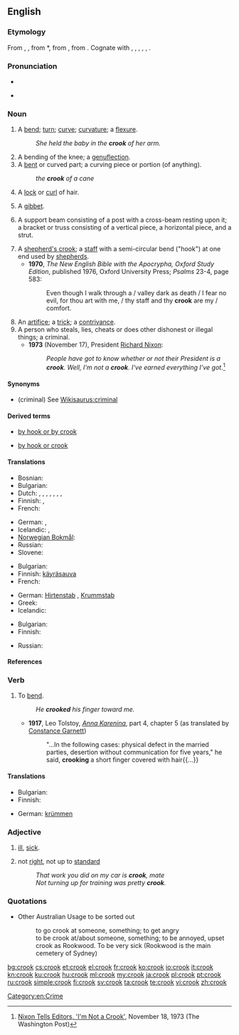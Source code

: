 ==English==

===Etymology===
From {{etyl|enm}} {{term|croke|lang=enm}}, {{term|crok|lang=enm}}, from {{etyl|ang}} *{{term||crōc|hook, bend, crook|lang=ang}}, from {{proto|Germanic|krōkaz|bend, hook|lang=en}}, from {{proto|Indo-European|greg-|tracery, basket, bend|lang=en}}. Cognate with {{etyl|nl|-}} {{term|kreuk||a bend, fold, wrinkle|lang=nl}}, {{etyl|gml|-}} {{term|kroke|lang=gml}}, {{term|krake||fold, wrinkle|lang=gml}}, {{etyl|da|-}} {{term|krog||crook, hook|lang=da}}, {{etyl|sv|-}} {{term|krok||crook, hook|lang=sv}}, {{etyl|is|-}} {{term|krókur||hook|lang=is}}.

===Pronunciation===
* {{IPA|/kɹʊk/}}
* {{audio|en-us-crook.ogg|Audio (US)}}
*: {{rhymes|ʊk}}

===Noun===
{{en-noun}}

# A [[bend]]; [[turn]]; [[curve]]; [[curvature]]; a [[flexure]].
#: ''She held the baby in the '''crook''' of her arm.''
# A bending of the knee; a [[genuflection]].
# A [[bent]] or curved part; a curving piece or portion (of anything).
#: ''the '''crook''' of a cane''
# {{obsolete}} A [[lock]] or [[curl]] of hair.
# {{obsolete}} A [[gibbet]].
# {{obsolete}} A support beam consisting of a post with a cross-beam resting upon it; a bracket or truss consisting of a vertical piece, a horizontal piece, and a strut.
# A [[shepherd's crook]]; a [[staff]] with a semi-circular bend ("hook") at one end used by [[shepherd]]s.
#* '''1970''', ''The New English Bible with the Apocrypha, Oxford Study Edition'', published 1976, Oxford University Press; ''Psalms'' 23-4, page 583:
#*: Even though I walk through a / valley dark as death / I fear no evil, for thou art with me, / thy staff and thy '''crook''' are my / comfort.
# An [[artifice]]; a [[trick]]; a [[contrivance]].
# A person who steals, lies, cheats or does other dishonest or illegal things; a criminal.
#* '''1973''' (November 17), President [[w:Richard Nixon|Richard Nixon]]:
#*: ''People have got to know whether or not their President is a '''crook'''. Well, I'm not a '''crook'''. I've earned everything I've got.''<ref>[http://www.washingtonpost.com/wp-srv/national/longterm/watergate/articles/111873-1.htm Nixon Tells Editors, 'I'm Not a Crook'], November 18, 1973 (The Washington Post)</ref>

====Synonyms====
* (criminal) See [[Wikisaurus:criminal]]

====Derived terms====
* [[by hook or by crook]]
* {{US}} [[by hook or crook]]

====Translations====
{{trans-top|a criminal who steals}}
* Bosnian: {{t|bs|lopov|m}}
* Bulgarian: {{t|bg|крадец|m}}
* Dutch: {{t|nl|oplichter|m}}, {{t|nl|oplichtster|f}}, {{t|nl|zwendelaar|m}}, {{t|nl|zwendelaarster|f}}, {{t|nl|afzetter|m}}, {{t|nl|afzetster|f}}, {{t|nl|bedrieger|m}}, {{t|nl|bedriegster|f}}
* Finnish: {{t+|fi|rikollinen}}, {{t+|fi|konna}}
* French: {{t+|fr|escroc|m}}
{{trans-mid}}
* German: {{t+|de|Gauner|m}}, {{t+|de|Ganove|m}}
* Icelandic: {{t+|is|glæpamaður|m}}, {{t|is|þorpari|m}}
* [[Norwegian Bokmål]]: {{tø|nb|skurk|m}}
* Russian: {{t|ru|вор|sc=Cyrl}}
* Slovene: {{t-|sl|lopov|m}}
{{trans-bottom}}

{{trans-top|a staff with a hook at one end, particularly one used by shepherds}}
* Bulgarian: {{t|bg|гега|f}}
* Finnish: [[käyräsauva]]
* French: {{t|fr|houlette|f}}
{{trans-mid}}
* German: [[Hirtenstab]] {{m}}, [[Krummstab]] {{m}}
* Greek: {{t|el|γκλίτσα|f|tr=gklítsa}}
* Icelandic: {{t|is|hirðingjastafur|m}}
{{trans-bottom}}

{{trans-top|a bend}}
* Bulgarian: {{t|bg|извивка|f}}
* Finnish: {{t-|fi|taive}}
{{trans-mid}}
* Russian: {{t|ru|изгиб|sc=Cyrl}}
{{trans-bottom}}

====References====
<references/>

===Verb===
{{en-verb}}

# {{transitive}} To [[bend]].
#: ''He '''crooked''' his finger toward me.''
#* '''1917''', Leo Tolstoy, ''[[s:Anna Karenina|Anna Karenina]]'', part 4, chapter 5 (as translated by [[w:Constance Garnett|Constance Garnett]])
#*: "...In the following cases: physical defect in the married parties, desertion without communication for five years," he said, '''crooking''' a short finger covered with hair{{...}}

====Translations====
{{trans-top|to bend}}
* Bulgarian: {{t|bg|извивам}}
* Finnish: {{t-|fi|koukistaa}}
{{trans-mid}}
* German: [[krümmen]]
{{trans-bottom}}

===Adjective===
{{en-adj}}

# {{Australia|New Zealand|slang}} [[ill]], [[sick]].
# {{Australia|New Zealand|slang}} not [[right]], not up to [[standard]]
#: ''That work you did on my car is '''crook''', mate''
#: ''Not turning up for training was pretty '''crook'''.''

===Quotations===
* Other Australian Usage to be sorted out
*: to go crook at someone, something; to get angry
*: to be crook at/about someone, something; to be annoyed, upset
*: crook as Rookwood. To be very sick (Rookwood is the main cemetery of Sydney)

[[Category:en:Crime]]

[[bg:crook]]
[[cs:crook]]
[[et:crook]]
[[el:crook]]
[[fr:crook]]
[[ko:crook]]
[[io:crook]]
[[it:crook]]
[[kn:crook]]
[[ku:crook]]
[[hu:crook]]
[[ml:crook]]
[[my:crook]]
[[ja:crook]]
[[pl:crook]]
[[pt:crook]]
[[ru:crook]]
[[simple:crook]]
[[fi:crook]]
[[sv:crook]]
[[ta:crook]]
[[te:crook]]
[[vi:crook]]
[[zh:crook]]